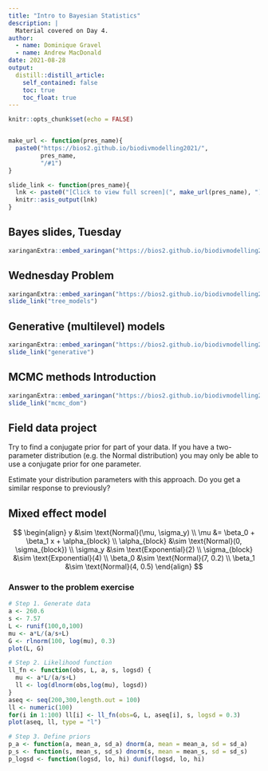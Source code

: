 ```yaml
---
title: "Intro to Bayesian Statistics"
description: |
  Material covered on Day 4.
author: 
  - name: Dominique Gravel
  - name: Andrew MacDonald
date: 2021-08-28
output:
  distill::distill_article:
    self_contained: false
    toc: true
    toc_float: true
---
```



```r
knitr::opts_chunk$set(echo = FALSE)


make_url <- function(pres_name){
  paste0("https://bios2.github.io/biodivmodelling2021/",
         pres_name,
         "/#1")
}

slide_link <- function(pres_name){
  lnk <- paste0("[Click to view full screen](", make_url(pres_name), ")")
  knitr::asis_output(lnk)
}

```

## Bayes slides, Tuesday

```r
xaringanExtra::embed_xaringan("https://bios2.github.io/biodivmodelling2021/Bayes.html#1")
```

## Wednesday Problem

```r
xaringanExtra::embed_xaringan("https://bios2.github.io/biodivmodelling2021/tree_models.html#1")
slide_link("tree_models")
```


## Generative (multilevel) models 

```r
xaringanExtra::embed_xaringan("https://bios2.github.io/biodivmodelling2021/generative.html#1")
slide_link("generative")
```


## MCMC methods Introduction

```r
xaringanExtra::embed_xaringan("https://bios2.github.io/biodivmodelling2021/mcmc_dom.html#1")
slide_link("mcmc_dom")
```



## Field data project

Try to find a conjugate prior for part of your data. If you have a two-parameter distribution (e.g. the Normal distribution) you may only be able to use a conjugate prior for one parameter. 

Estimate your distribution parameters with this approach. Do you get a similar response to previously? 


## Mixed effect model

$$
\begin{align}
y &\sim \text{Normal}(\mu, \sigma_y) \\
\mu &= \beta_0 + \beta_1 x + \alpha_{block} \\
\alpha_{block} &\sim \text{Normal}(0, \sigma_{block}) \\
\sigma_y &\sim \text{Exponential}(2) \\
\sigma_{block} &\sim  \text{Exponential}(4) \\
\beta_0 &\sim \text{Normal}(7, 0.2) \\
\beta_1 &\sim \text{Normal}(4, 0.5)
\end{align}
$$

### Answer to the problem exercise

```r
# Step 1. Generate data
a <- 260.6
s <- 7.57
L <- runif(100,0,100)
mu <- a*L/(a/s+L)
G <- rlnorm(100, log(mu), 0.3)
plot(L, G)

# Step 2. Likelihood function
ll_fn <- function(obs, L, a, s, logsd) {
  mu <- a*L/(a/s+L)
  ll <- log(dlnorm(obs,log(mu), logsd))    
}
aseq <- seq(200,300,length.out = 100)
ll <- numeric(100)
for(i in 1:100) ll[i] <- ll_fn(obs=G, L, aseq[i], s, logsd = 0.3)
plot(aseq, ll, type = "l")

# Step 3. Define priors
p_a <- function(a, mean_a, sd_a) dnorm(a, mean = mean_a, sd = sd_a)
p_s <- function(s, mean_s, sd_s) dnorm(s, mean = mean_s, sd = sd_s)
p_logsd <- function(logsd, lo, hi) dunif(logsd, lo, hi)
```

